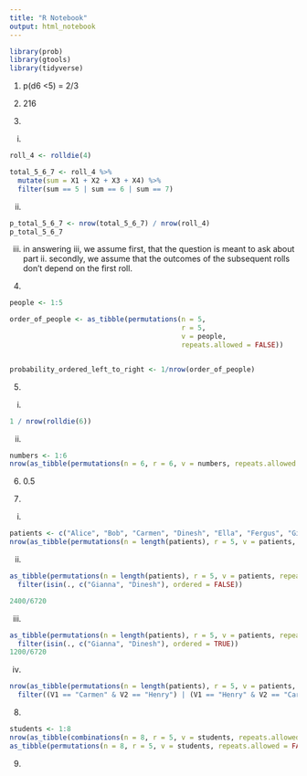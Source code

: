 ```yaml
---
title: "R Notebook"
output: html_notebook
---
```

```r
library(prob)
library(gtools)
library(tidyverse)
```

1.
p(d6 <5) = 2/3

2. 
216

3. 
i. 
```r
roll_4 <- rolldie(4) 

total_5_6_7 <- roll_4 %>% 
  mutate(sum = X1 + X2 + X3 + X4) %>% 
  filter(sum == 5 | sum == 6 | sum == 7)
```

ii.
```r
p_total_5_6_7 <- nrow(total_5_6_7) / nrow(roll_4)
p_total_5_6_7
```

iii.
in answering iii, we assume first, that the question is meant to ask about part ii.
secondly, we assume that the outcomes of the subsequent rolls don't depend on the first roll.

4. 
```r
people <- 1:5

order_of_people <- as_tibble(permutations(n = 5,
                                          r = 5, 
                                          v = people,
                                          repeats.allowed = FALSE))


probability_ordered_left_to_right <- 1/nrow(order_of_people)
```

5. 
i. 
```r
1 / nrow(rolldie(6))
```
ii.
```r
numbers <- 1:6
nrow(as_tibble(permutations(n = 6, r = 6, v = numbers, repeats.allowed = FALSE))) / nrow(rolldie(6))
```

6. 
0.5

7. 
i.
```r
patients <- c("Alice", "Bob", "Carmen", "Dinesh", "Ella", "Fergus", "Gianna", "Henry")
nrow(as_tibble(permutations(n = length(patients), r = 5, v = patients, repeats.allowed = FALSE)))
```
ii.
```r
as_tibble(permutations(n = length(patients), r = 5, v = patients, repeats.allowed = FALSE)) %>% 
  filter(isin(., c("Gianna", "Dinesh"), ordered = FALSE))

2400/6720
```
iii.
```r
as_tibble(permutations(n = length(patients), r = 5, v = patients, repeats.allowed = FALSE)) %>% 
  filter(isin(., c("Gianna", "Dinesh"), ordered = TRUE))
1200/6720
```
iv.
```r
nrow(as_tibble(permutations(n = length(patients), r = 5, v = patients, repeats.allowed = FALSE)) %>% 
  filter((V1 == "Carmen" & V2 == "Henry") | (V1 == "Henry" & V2 == "Carmen")))

```

8.
```r
students <- 1:8
nrow(as_tibble(combinations(n = 8, r = 5, v = students, repeats.allowed = FALSE)))
as_tibble(permutations(n = 8, r = 5, v = students, repeats.allowed = FALSE))
```

9. 
```r

```


































